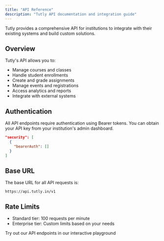 ```yaml
---
title: "API Reference"
description: "Tutly API documentation and integration guide"
---
```


<Note>
  Tutly provides a comprehensive API for institutions to integrate with their
  existing systems and build custom solutions.
</Note>

## Overview

Tutly's API allows you to:

- Manage courses and classes
- Handle student enrollments
- Create and grade assignments
- Manage events and registrations
- Access analytics and reports
- Integrate with external systems

## Authentication

All API endpoints require authentication using Bearer tokens. You can obtain your API key from your institution's admin dashboard.

```json
"security": [
  {
    "bearerAuth": []
  }
]
```

## Base URL

The base URL for all API requests is:

```
https://api.tutly.in/v1
```

## Rate Limits

- Standard tier: 100 requests per minute
- Enterprise tier: Custom limits based on your needs

<Card title="API Playground" icon="code" href="https://api.tutly.in/playground">
  Try out our API endpoints in our interactive playground
</Card>
